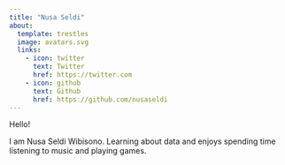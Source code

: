 ```yaml
---
title: "Nusa Seldi"
about: 
  template: trestles
  image: avatars.svg
  links: 
    - icon: twitter
      text: Twitter
      href: https://twitter.com
    - icon: github
      text: Github
      href: https://github.com/nusaseldi
---
```


Hello!

I am Nusa Seldi Wibisono. Learning about data and enjoys spending time listening to music and playing games.
